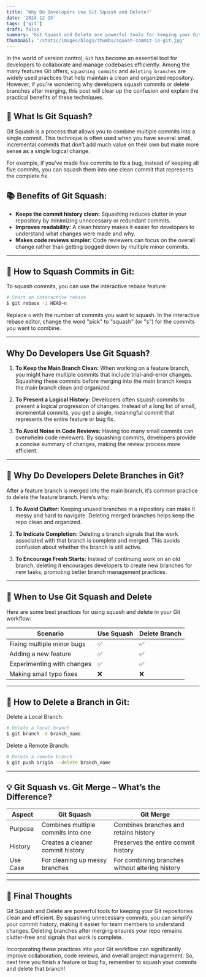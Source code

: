 ```yaml
---
title: 'Why Do Developers Use Git Squash and Delete?'
date: '2024-12-15'
tags: ['git']
draft: false
summary: 'Git Squash and Delete are powerful tools for keeping your Git repositories clean and efficient. By squashing unnecessary commits, you can simplify your commit history, making it easier for team members to understand changes.'
thumbnail: '/static/images/blogs/thumbs/squash-commit-in-git.jpg'
---
```

In the world of version control, `Git` has become an essential tool for developers to collaborate and manage codebases efficiently. Among the many features Git offers, `squashing commits` and `deleting branches` are widely used practices that help maintain a clean and organized repository. However, if you're wondering why developers squash commits or delete branches after merging, this post will clear up the confusion and explain the practical benefits of these techniques.

## 🔎 What Is Git Squash?

Git Squash is a process that allows you to combine multiple commits into a single commit. This technique is often used when you have several small, incremental commits that don’t add much value on their own but make more sense as a single logical change.

For example, if you’ve made five commits to fix a bug, instead of keeping all five commits, you can squash them into one clean commit that represents the complete fix.

## 📚 Benefits of Git Squash:

- **Keeps the commit history clean:** Squashing reduces clutter in your repository by minimizing unnecessary or redundant commits.
- **Improves readability:** A clean history makes it easier for developers to understand what changes were made and why.
- **Makes code reviews simpler:** Code reviewers can focus on the overall change rather than getting bogged down by multiple minor commits.

---

## 🔄 How to Squash Commits in Git:
To squash commits, you can use the interactive rebase feature:

```bash
# Start an interactive rebase
$ git rebase -i HEAD~n
```

Replace `n` with the number of commits you want to squash. In the interactive rebase editor, change the word "pick" to "squash" (or "s") for the commits you want to combine.

---

## Why Do Developers Use Git Squash?

1. **To Keep the Main Branch Clean:**
When working on a feature branch, you might have multiple commits that include trial-and-error changes. Squashing these commits before merging into the main branch keeps the main branch clean and organized.

2. **To Present a Logical History:**
Developers often squash commits to present a logical progression of changes. Instead of a long list of small, incremental commits, you get a single, meaningful commit that represents the entire feature or bug fix.

3. **To Avoid Noise in Code Reviews:**
Having too many small commits can overwhelm code reviewers. By squashing commits, developers provide a concise summary of changes, making the review process more efficient.

---

## 🤔 Why Do Developers Delete Branches in Git?

After a feature branch is merged into the main branch, it’s common practice to delete the feature branch. Here’s why:

1. **To Avoid Clutter:**
Keeping unused branches in a repository can make it messy and hard to navigate. Deleting merged branches helps keep the repo clean and organized.

2. **To Indicate Completion:**
Deleting a branch signals that the work associated with that branch is complete and merged. This avoids confusion about whether the branch is still active.

3. **To Encourage Fresh Starts:**
Instead of continuing work on an old branch, deleting it encourages developers to create new branches for new tasks, promoting better branch management practices.

---

## 🤔 When to Use Git Squash and Delete

Here are some best practices for using squash and delete in your Git workflow:

Scenario    |   Use Squash  |   Delete Branch   |
------------|---------------|-------------------|
Fixing multiple minor bugs  |   ✅  |   ✅  |
Adding a new feature    |   ✅  |   ✅  |
Experimenting with changes  |   ✅  |   ✅  |
Making small typo fixes |   ❌  |   ❌  |

---

## 🎯 How to Delete a Branch in Git:

Delete a Local Branch:
```bash
# Delete a local branch
$ git branch -d branch_name
```
Delete a Remote Branch:
```bash
# Delete a remote branch
$ git push origin --delete branch_name
```
---

## 💡 Git Squash vs. Git Merge – What’s the Difference?

Aspect  |   Git Squash  |   Git Merge   |
--------|---------------|---------------|
Purpose |   Combines multiple commits into one  |   Combines branches and retains history   |
History |   Creates a cleaner commit history    |   Preserves the entire commit history |
Use Case    |   For cleaning up messy branches  |   For combining branches without altering history |

---
## 🚀 Final Thoughts

Git Squash and Delete are powerful tools for keeping your Git repositories clean and efficient. By squashing unnecessary commits, you can simplify your commit history, making it easier for team members to understand changes. Deleting branches after merging ensures your repo remains clutter-free and signals that work is complete.

Incorporating these practices into your Git workflow can significantly improve collaboration, code reviews, and overall project management. So, next time you finish a feature or bug fix, remember to squash your commits and delete that branch!
